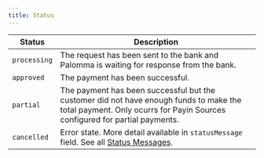 ```yaml
---
title: Status
---
```


| Status       | Description                                                                                                                                                          |
| ------------ | -------------------------------------------------------------------------------------------------------------------------------------------------------------------- |
| `processing` | The request has been sent to the bank and Palomma is waiting for response from the bank.                                                                             |
| `approved`   | The payment has been successful.                                                                                                                                     |
| `partial`    | The payment has been successful but the customer did not have enough funds to make the total payment. Only ocurrs for Payin Sources configured for partial payments. |
| `cancelled`  | Error state. More detail available in `statusMessage` field. See all [Status Messages](/api-documentation/statusMessages).                                           |
